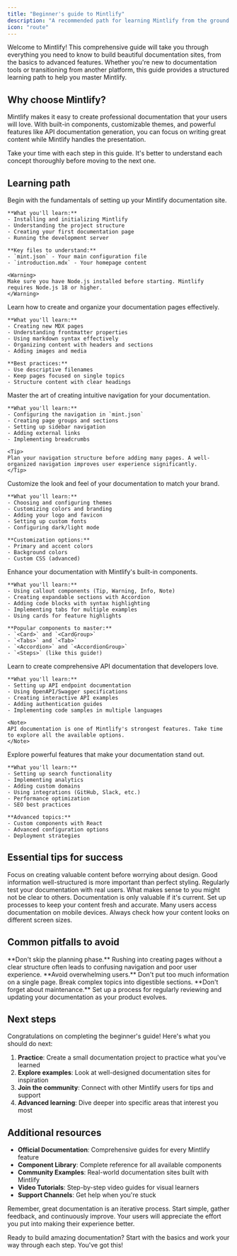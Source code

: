 ```yaml
---
title: "Beginner's guide to Mintlify"
description: "A recommended path for learning Mintlify from the ground up"
icon: "route"
---
```


Welcome to Mintlify! This comprehensive guide will take you through everything you need to know to build beautiful documentation sites, from the basics to advanced features. Whether you're new to documentation tools or transitioning from another platform, this guide provides a structured learning path to help you master Mintlify.

## Why choose Mintlify?

Mintlify makes it easy to create professional documentation that your users will love. With built-in components, customizable themes, and powerful features like API documentation generation, you can focus on writing great content while Mintlify handles the presentation.

<Tip>
Take your time with each step in this guide. It's better to understand each concept thoroughly before moving to the next one.
</Tip>

## Learning path

<Steps>
  <Step title="Getting started basics">
    Begin with the fundamentals of setting up your Mintlify documentation site.
    
    **What you'll learn:**
    - Installing and initializing Mintlify
    - Understanding the project structure
    - Creating your first documentation page
    - Running the development server
    
    **Key files to understand:**
    - `mint.json` - Your main configuration file
    - `introduction.mdx` - Your homepage content
    
    <Warning>
    Make sure you have Node.js installed before starting. Mintlify requires Node.js 18 or higher.
    </Warning>
  </Step>

  <Step title="Page creation and content structure">
    Learn how to create and organize your documentation pages effectively.
    
    **What you'll learn:**
    - Creating new MDX pages
    - Understanding frontmatter properties
    - Using markdown syntax effectively
    - Organizing content with headers and sections
    - Adding images and media
    
    **Best practices:**
    - Use descriptive filenames
    - Keep pages focused on single topics
    - Structure content with clear headings
  </Step>

  <Step title="Navigation setup">
    Master the art of creating intuitive navigation for your documentation.
    
    **What you'll learn:**
    - Configuring the navigation in `mint.json`
    - Creating page groups and sections
    - Setting up sidebar navigation
    - Adding external links
    - Implementing breadcrumbs
    
    <Tip>
    Plan your navigation structure before adding many pages. A well-organized navigation improves user experience significantly.
    </Tip>
  </Step>

  <Step title="Themes and customization">
    Customize the look and feel of your documentation to match your brand.
    
    **What you'll learn:**
    - Choosing and configuring themes
    - Customizing colors and branding
    - Adding your logo and favicon
    - Setting up custom fonts
    - Configuring dark/light mode
    
    **Customization options:**
    - Primary and accent colors
    - Background colors
    - Custom CSS (advanced)
  </Step>

  <Step title="Interactive components">
    Enhance your documentation with Mintlify's built-in components.
    
    **What you'll learn:**
    - Using callout components (Tip, Warning, Info, Note)
    - Creating expandable sections with Accordion
    - Adding code blocks with syntax highlighting
    - Implementing tabs for multiple examples
    - Using cards for feature highlights
    
    **Popular components to master:**
    - `<Card>` and `<CardGroup>`
    - `<Tabs>` and `<Tab>`
    - `<Accordion>` and `<AccordionGroup>`
    - `<Steps>` (like this guide!)
  </Step>

  <Step title="API documentation">
    Learn to create comprehensive API documentation that developers love.
    
    **What you'll learn:**
    - Setting up API endpoint documentation
    - Using OpenAPI/Swagger specifications
    - Creating interactive API examples
    - Adding authentication guides
    - Implementing code samples in multiple languages
    
    <Note>
    API documentation is one of Mintlify's strongest features. Take time to explore all the available options.
    </Note>
  </Step>

  <Step title="Advanced features">
    Explore powerful features that make your documentation stand out.
    
    **What you'll learn:**
    - Setting up search functionality
    - Implementing analytics
    - Adding custom domains
    - Using integrations (GitHub, Slack, etc.)
    - Performance optimization
    - SEO best practices
    
    **Advanced topics:**
    - Custom components with React
    - Advanced configuration options
    - Deployment strategies
  </Step>
</Steps>

## Essential tips for success

<CardGroup cols={2}>
  <Card title="Content first" icon="pen-to-square">
    Focus on creating valuable content before worrying about design. Good information well-structured is more important than perfect styling.
  </Card>
  
  <Card title="User testing" icon="users">
    Regularly test your documentation with real users. What makes sense to you might not be clear to others.
  </Card>
  
  <Card title="Keep it updated" icon="arrows-rotate">
    Documentation is only valuable if it's current. Set up processes to keep your content fresh and accurate.
  </Card>
  
  <Card title="Mobile friendly" icon="mobile">
    Many users access documentation on mobile devices. Always check how your content looks on different screen sizes.
  </Card>
</CardGroup>

## Common pitfalls to avoid

<Warning>
**Don't skip the planning phase.** Rushing into creating pages without a clear structure often leads to confusing navigation and poor user experience.
</Warning>

<Warning>
**Avoid overwhelming users.** Don't put too much information on a single page. Break complex topics into digestible sections.
</Warning>

<Warning>
**Don't forget about maintenance.** Set up a process for regularly reviewing and updating your documentation as your product evolves.
</Warning>

## Next steps

Congratulations on completing the beginner's guide! Here's what you should do next:

1. **Practice**: Create a small documentation project to practice what you've learned
2. **Explore examples**: Look at well-designed documentation sites for inspiration
3. **Join the community**: Connect with other Mintlify users for tips and support
4. **Advanced learning**: Dive deeper into specific areas that interest you most

## Additional resources

- **Official Documentation**: Comprehensive guides for every Mintlify feature
- **Component Library**: Complete reference for all available components
- **Community Examples**: Real-world documentation sites built with Mintlify
- **Video Tutorials**: Step-by-step video guides for visual learners
- **Support Channels**: Get help when you're stuck

<Tip>
Remember, great documentation is an iterative process. Start simple, gather feedback, and continuously improve. Your users will appreciate the effort you put into making their experience better.
</Tip>

Ready to build amazing documentation? Start with the basics and work your way through each step. You've got this!